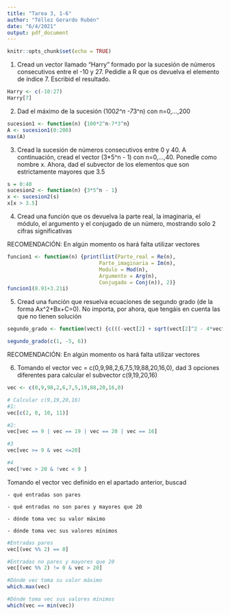 ---
title: "Tarea 3, 1-6"
author: "Téllez Gerardo Rubén"
date: "6/4/2021"
output: pdf_document
---

```{r setup, include=FALSE}
knitr::opts_chunk$set(echo = TRUE)
```

1. Cread un vector llamado "Harry" formado por la sucesión de números consecutivos entre el -10 y 27. Pedidle a R que os devuelva el elemento de índice 7. Escribid el resultado.

```{r}
Harry <- c(-10:27)
Harry[7]
```


2. Dad el máximo de la sucesión (100*2^n -7*3^n) con n=0,...,200
```{r}
sucesion1 <- function(n) {100*2^n-7*3^n}
A <- sucesion1(0:200)
max(A)
```


3. Cread la sucesión de números consecutivos entre 0 y 40. A continuación, cread el vector (3*5^n - 1) con n=0,...,40. Ponedle como nombre x. Ahora, dad el subvector de los elementos que son estrictamente mayores que 3.5

```{r}
s = 0:40
sucesion2 <- function(n) {3*5^n - 1}
x <- sucesion2(s)
x[x > 3.5]

```


4. Cread una función que os devuelva la parte real, la imaginaria, el módulo, el argumento y el conjugado de un número, mostrando solo 2 cifras significativas

RECOMENDACIÓN: En algún momento os hará falta utilizar vectores

```{r}
funcion1 <- function(n) {print(list(Parte_real = Re(n),
                              Parte_imaginaria = Im(n), 
                              Modulo = Mod(n), 
                              Argumento = Arg(n), 
                              Conjugado = Conj(n)), 2)}
funcion1(8.91+3.21i)
```


5. Cread una función que resuelva ecuaciones de segundo grado (de la forma Ax^2+Bx+C=0). No importa, por ahora, que tengáis en cuenta las que no tienen solución

```{r}
segundo_grado <- function(vect) {c(((-vect[2] + sqrt(vect[2]^2 - 4*vect[1]*vect[3]))/2*vect[1]), ((-vect[2] - sqrt(vect[2]^2 - 4*vect[1]*vect[3]))/2*vect[1]))}

segundo_grado(c(1, -5, 6))
```


RECOMENDACIÓN: En algún momento os hará falta utilizar vectores

6. Tomando el vector vec = c(0,9,98,2,6,7,5,19,88,20,16,0), dad 3 opciones diferentes para calcular el subvector c(9,19,20,16)

```{r}
vec <- c(0,9,98,2,6,7,5,19,88,20,16,0)

# Calcular c(9,19,20,16)
#1:
vec[c(2, 8, 10, 11)]

#2:
vec[vec == 9 | vec == 19 | vec == 20 | vec == 16]

#3
vec[vec >= 9 & vec <=20]

#4
vec[!vec > 20 & !vec < 9 ]
```

Tomando el vector vec definido en el apartado anterior, buscad

    - qué entradas son pares

    - qué entradas no son pares y mayores que 20

    - dónde toma vec su valor máximo

    - dónde toma vec sus valores mínimos
```{r}
#Entradas pares
vec[(vec %% 2) == 0]

#Entradas no pares y mayores que 20
vec[(vec %% 2) != 0 & vec > 20]

#Dónde vec toma su valor máximo
which.max(vec)

#Dónde toma vec sus valores mínimos
which(vec == min(vec))
```
    
    